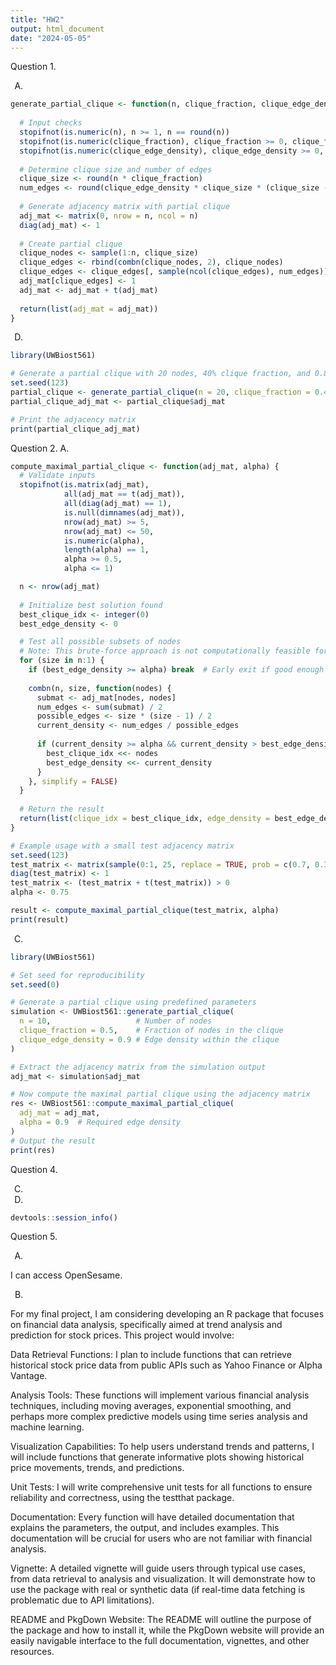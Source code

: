 ```yaml
---
title: "HW2"
output: html_document
date: "2024-05-05"
---
```


Question 1.

A.
```r
generate_partial_clique <- function(n, clique_fraction, clique_edge_density) {
  
  # Input checks
  stopifnot(is.numeric(n), n >= 1, n == round(n))
  stopifnot(is.numeric(clique_fraction), clique_fraction >= 0, clique_fraction <= 1)
  stopifnot(is.numeric(clique_edge_density), clique_edge_density >= 0, clique_edge_density <= 1)
  
  # Determine clique size and number of edges
  clique_size <- round(n * clique_fraction)
  num_edges <- round(clique_edge_density * clique_size * (clique_size - 1) / 2)
  
  # Generate adjacency matrix with partial clique
  adj_mat <- matrix(0, nrow = n, ncol = n)
  diag(adj_mat) <- 1
  
  # Create partial clique
  clique_nodes <- sample(1:n, clique_size)
  clique_edges <- rbind(combn(clique_nodes, 2), clique_nodes)
  clique_edges <- clique_edges[, sample(ncol(clique_edges), num_edges)]
  adj_mat[clique_edges] <- 1
  adj_mat <- adj_mat + t(adj_mat)
  
  return(list(adj_mat = adj_mat))
}

```

D.
```r
library(UWBiost561)

# Generate a partial clique with 20 nodes, 40% clique fraction, and 0.8 clique edge density
set.seed(123)
partial_clique <- generate_partial_clique(n = 20, clique_fraction = 0.4, clique_edge_density = 0.8)
partial_clique_adj_mat <- partial_clique$adj_mat

# Print the adjacency matrix
print(partial_clique_adj_mat)
```


Question 2.
A.
```r
compute_maximal_partial_clique <- function(adj_mat, alpha) {
  # Validate inputs
  stopifnot(is.matrix(adj_mat),
            all(adj_mat == t(adj_mat)),
            all(diag(adj_mat) == 1),
            is.null(dimnames(adj_mat)),
            nrow(adj_mat) >= 5,
            nrow(adj_mat) <= 50,
            is.numeric(alpha),
            length(alpha) == 1,
            alpha >= 0.5,
            alpha <= 1)

  n <- nrow(adj_mat)
  
  # Initialize best solution found
  best_clique_idx <- integer(0)
  best_edge_density <- 0

  # Test all possible subsets of nodes
  # Note: This brute-force approach is not computationally feasible for larger matrices
  for (size in n:1) {
    if (best_edge_density >= alpha) break  # Early exit if good enough solution found
    
    combn(n, size, function(nodes) {
      submat <- adj_mat[nodes, nodes]
      num_edges <- sum(submat) / 2
      possible_edges <- size * (size - 1) / 2
      current_density <- num_edges / possible_edges
      
      if (current_density >= alpha && current_density > best_edge_density) {
        best_clique_idx <<- nodes
        best_edge_density <<- current_density
      }
    }, simplify = FALSE)
  }
  
  # Return the result
  return(list(clique_idx = best_clique_idx, edge_density = best_edge_density))
}

# Example usage with a small test adjacency matrix
set.seed(123)
test_matrix <- matrix(sample(0:1, 25, replace = TRUE, prob = c(0.7, 0.3)), 5, 5)
diag(test_matrix) <- 1
test_matrix <- (test_matrix + t(test_matrix)) > 0
alpha <- 0.75

result <- compute_maximal_partial_clique(test_matrix, alpha)
print(result)
```

C.
```r
library(UWBiost561)

# Set seed for reproducibility
set.seed(0)

# Generate a partial clique using predefined parameters
simulation <- UWBiost561::generate_partial_clique(
  n = 10,                   # Number of nodes
  clique_fraction = 0.5,    # Fraction of nodes in the clique
  clique_edge_density = 0.9 # Edge density within the clique
)

# Extract the adjacency matrix from the simulation output
adj_mat <- simulation$adj_mat

# Now compute the maximal partial clique using the adjacency matrix
res <- UWBiost561::compute_maximal_partial_clique(
  adj_mat = adj_mat,
  alpha = 0.9  # Required edge density
)
# Output the result
print(res)
```

Question 4.

C.

D.
```r
devtools::session_info()
```

Question 5.

A.

I can access OpenSesame.

B.

For my final project, I am considering developing an R package that focuses on financial data analysis, specifically aimed at trend analysis and prediction for stock prices. This project would involve:

Data Retrieval Functions: I plan to include functions that can retrieve historical stock price data from public APIs such as Yahoo Finance or Alpha Vantage.

Analysis Tools: These functions will implement various financial analysis techniques, including moving averages, exponential smoothing, and perhaps more complex predictive models using time series analysis and machine learning.

Visualization Capabilities: To help users understand trends and patterns, I will include functions that generate informative plots showing historical price movements, trends, and predictions.

Unit Tests: I will write comprehensive unit tests for all functions to ensure reliability and correctness, using the testthat package.

Documentation: Every function will have detailed documentation that explains the parameters, the output, and includes examples. This documentation will be crucial for users who are not familiar with financial analysis.

Vignette: A detailed vignette will guide users through typical use cases, from data retrieval to analysis and visualization. It will demonstrate how to use the package with real or synthetic data (if real-time data fetching is problematic due to API limitations).

README and PkgDown Website: The README will outline the purpose of the package and how to install it, while the PkgDown website will provide an easily navigable interface to the full documentation, vignettes, and other resources.